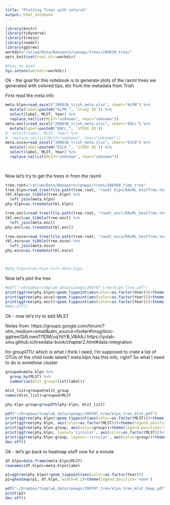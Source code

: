 ```yaml
---
title: "Plotting Trees with colorsk"
output: html_notebook
---
```


```r

library(knitr)
library(tidyverse)
library(treeio)
library(readxl)
library(ggtree)
workdir="/atium/Data/Nanopore/cpowgs/trees/200630_tree/"
opts_knit$set(root.dir=workdir)

#Pass to bash
Sys.setenv(workdir=workdir)

```

Ok - the goal for this notebook is to generate plots of the raxml trees  we generated with colored tips, etc from the metadata from Trish

First read the meta info

```r

meta.klpn=read_excel("200630_trish_meta.xlsx", sheet="KLPN") %>%
  mutate(label=paste0("KLPN_", `Study ID`)) %>%
  select(label, MLST, Year) %>%
  replace_na(list(MLST="unknown", Year="unknown"))
meta.encl=read_excel("200630_trish_meta.xlsx", sheet="ENCL") %>%
  mutate(label=paste0("ENCL_", `STOCK ID`)) 
#  select(label, MLST, Year) %>%
#  replace_na(list(MLST="unknown", Year="unknown"))    
meta.esco=read_excel("200630_trish_meta.xlsx", sheet="ESCO") %>%
  mutate(label=paste0("ESCO_", `STUDY ID`)) %>%
  select(label, MLST, Year) %>%
  replace_na(list(MLST="unknown", Year="unknown"))
  
  
```

Now let's try to get the trees in from the raxml

```r

tree.root="/atium/Data/Nanopore/cpowgs/trees/200408_timp_tree"
tree.klpn=read.tree(file.path(tree.root, "raxml_klpn/RAxML_bestTree.testrapid.tree" ))
tbl.klpn=as_tibble(tree.klpn) %>%
  left_join(meta.klpn)
phy.klpn=as.treedata(tbl.klpn)

tree.encl=read.tree(file.path(tree.root, "raxml_encl/RAxML_bestTree.testrapid.tree" ))
tbl.encl=as_tibble(tree.encl) %>%
  left_join(meta.encl)
phy.encl=as.treedata(tbl.encl)

tree.esco=read.tree(file.path(tree.root, "raxml_esco/RAxML_bestTree.testrapid.tree" ))
tbl.esco=as_tibble(tree.esco) %>%
  left_join(meta.esco)
phy.esco=as.treedata(tbl.esco)



#phy.klpn=tree.klpn %<+% meta.klpn

```


Now let's plot the tree



```r
#pdf("~/Dropbox/timplab_data/cpowgs/200707_tree/klpn_tree.pdf")
print(ggtree(phy.klpn)+geom_tippoint(aes(color=as.factor(Year)))+theme(legend.position="right")+ggtitle("klpn"))
print(ggtree(phy.esco)+geom_tippoint(aes(color=as.factor(Year)))+theme(legend.position="right")+ggtitle("esco"))
print(ggtree(phy.encl)+geom_tippoint(aes(color=as.factor(Year)))+theme(legend.position="right")+ggtitle("encl"))
#dev.off()
```

Ok - now let's try to add MLST

Notes from: 
https://groups.google.com/forum/?utm_medium=email&utm_source=footer#!msg/bioc-ggtree/Q4LnwoTf1DM/uqYdYB_VBAAJ
https://yulab-smu.github.io/treedata-book/chapter2.html#data-integration

for groupOTU which is what I think I need, I'm supposed to crate a list of OTUs of the child node labels? meta.klpn has this info, right?  So what I need to do is somehow cluster

```r

grouped=meta.klpn %>%
  group_by(MLST) %>%
  summarize(mlst_group=list(label))

mlst_list=grouped$mlst_group
names(mlst_list)=grouped$MLST

phy.klpn.group=groupOTU(phy.klpn, mlst_list)

```

```r

pdf("~/Dropbox/timplab_data/cpowgs/200707_tree/klpn_tree_mlst.pdf")
print(ggtree(phy.klpn)+geom_tippoint(aes(color=as.factor(MLST)))+theme(legend.position="right")+ggtitle("klpn"))
print(ggtree(phy.klpn, aes(color=as.factor(MLST)))+theme(legend.position="right")+ggtitle("klpn"))
print(ggtree(phy.klpn.group, aes(color=group))+theme(legend.position="right")+ggtitle("klpn"))
print(ggtree(phy.klpn, layout='circular', aes(color=as.factor(MLST)))+theme(legend.position="right")+ggtitle("klpn"))
print(ggtree(phy.klpn.group, layout='circular', aes(color=group))+theme(legend.position="right")+ggtitle("klpn"))
dev.off()

```
Ok - let's go back to heatmap stuff now for a minute

```r

df.klpn=data.frame(meta.klpn$MLST)
rownames(df.klpn)=meta.klpn$label

p1=ggtree(phy.klpn)+geom_tippoint(aes(color=as.factor(Year)))
p2=gheatmap(p1, df.klpn, width=0.2)+theme(legend.position='none')

pdf("~/Dropbox/timplab_data/cpowgs/200707_tree/klpn_tree_mlst_hmap.pdf")
print(p2)
dev.off()
```
